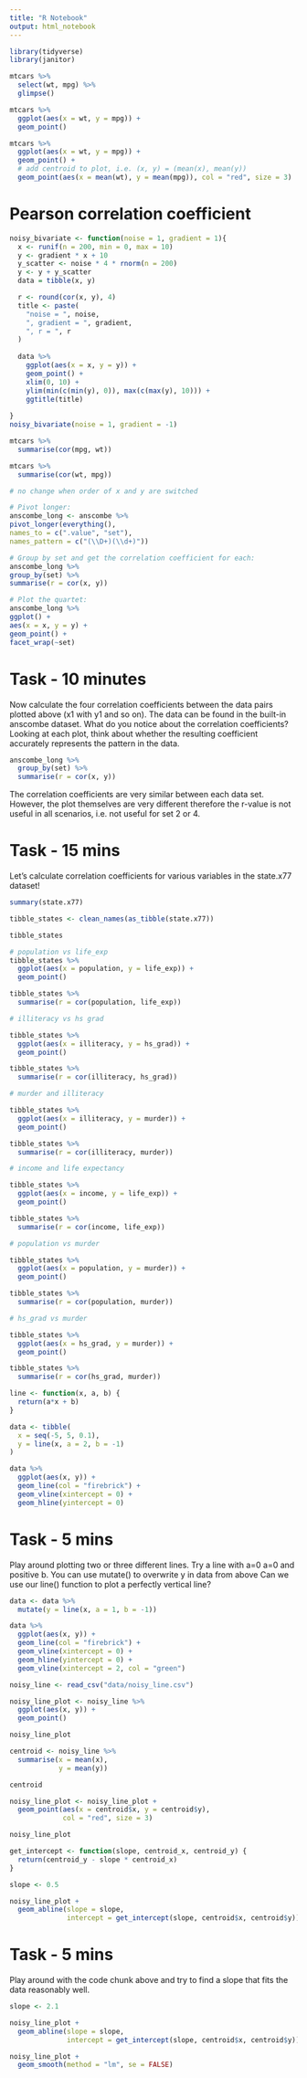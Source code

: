 ```yaml
---
title: "R Notebook"
output: html_notebook
---
```


```r

library(tidyverse)
library(janitor)

```


```r

mtcars %>% 
  select(wt, mpg) %>% 
  glimpse()

```

```r

mtcars %>% 
  ggplot(aes(x = wt, y = mpg)) +
  geom_point()

```

```r

mtcars %>% 
  ggplot(aes(x = wt, y = mpg)) +
  geom_point() +
  # add centroid to plot, i.e. (x, y) = (mean(x), mean(y))
  geom_point(aes(x = mean(wt), y = mean(mpg)), col = "red", size = 3)

```

# Pearson correlation coefficient



```r

noisy_bivariate <- function(noise = 1, gradient = 1){
  x <- runif(n = 200, min = 0, max = 10)
  y <- gradient * x + 10
  y_scatter <- noise * 4 * rnorm(n = 200)
  y <- y + y_scatter
  data = tibble(x, y)

  r <- round(cor(x, y), 4)
  title <- paste(
    "noise = ", noise,
    ", gradient = ", gradient,
    ", r = ", r
  )
  
  data %>%
    ggplot(aes(x = x, y = y)) +
    geom_point() +
    xlim(0, 10) +
    ylim(min(c(min(y), 0)), max(c(max(y), 10))) +
    ggtitle(title)
  
}
noisy_bivariate(noise = 1, gradient = -1)

```

```r

mtcars %>% 
  summarise(cor(mpg, wt))

```


```r

mtcars %>% 
  summarise(cor(wt, mpg))

# no change when order of x and y are switched

```

```r
# Pivot longer:
anscombe_long <- anscombe %>%
pivot_longer(everything(),
names_to = c(".value", "set"),
names_pattern = c("(\\D+)(\\d+)"))

# Group by set and get the correlation coefficient for each:
anscombe_long %>%
group_by(set) %>%
summarise(r = cor(x, y))

# Plot the quartet:
anscombe_long %>%
ggplot() +
aes(x = x, y = y) +
geom_point() +
facet_wrap(~set)

```

# Task - 10 minutes
Now calculate the four correlation coefficients between the data pairs plotted above (x1 with y1 and so on). The data can be found in the built-in anscombe dataset.
What do you notice about the correlation coefficients?
Looking at each plot, think about whether the resulting coefficient accurately represents the pattern in the data.

```r

anscombe_long %>% 
  group_by(set) %>% 
  summarise(r = cor(x, y))

```

The correlation coefficients are very similar between each data set. However, the plot themselves are very different therefore the r-value is not useful in all scenarios, i.e. not useful for set 2 or 4.


# Task - 15 mins
Let’s calculate correlation coefficients for various variables in the state.x77 dataset!


```r

summary(state.x77)

tibble_states <- clean_names(as_tibble(state.x77))

tibble_states

```


```r
# population vs life_exp
tibble_states %>% 
  ggplot(aes(x = population, y = life_exp)) +
  geom_point()

tibble_states %>% 
  summarise(r = cor(population, life_exp))

```


```r
# illiteracy vs hs grad

tibble_states %>% 
  ggplot(aes(x = illiteracy, y = hs_grad)) +
  geom_point()

tibble_states %>% 
  summarise(r = cor(illiteracy, hs_grad))

```

```r
# murder and illiteracy

tibble_states %>% 
  ggplot(aes(x = illiteracy, y = murder)) +
  geom_point()

tibble_states %>% 
  summarise(r = cor(illiteracy, murder))

```

```r
# income and life expectancy

tibble_states %>% 
  ggplot(aes(x = income, y = life_exp)) +
  geom_point()

tibble_states %>% 
  summarise(r = cor(income, life_exp))

```

```r

# population vs murder

tibble_states %>% 
  ggplot(aes(x = population, y = murder)) +
  geom_point()

tibble_states %>% 
  summarise(r = cor(population, murder))

```

```r

# hs_grad vs murder

tibble_states %>% 
  ggplot(aes(x = hs_grad, y = murder)) +
  geom_point()

tibble_states %>% 
  summarise(r = cor(hs_grad, murder))


```

```r

line <- function(x, a, b) {
  return(a*x + b)
}

data <- tibble(
  x = seq(-5, 5, 0.1),
  y = line(x, a = 2, b = -1)
)

data %>% 
  ggplot(aes(x, y)) +
  geom_line(col = "firebrick") +
  geom_vline(xintercept = 0) +
  geom_hline(yintercept = 0)

```

# Task - 5 mins
Play around plotting two or three different lines.
Try a line with a=0
a=0 and positive b.
You can use mutate() to overwrite y in data from above
Can we use our line() function to plot a perfectly vertical line?

```r

data <- data %>% 
  mutate(y = line(x, a = 1, b = -1))

data %>% 
  ggplot(aes(x, y)) +
  geom_line(col = "firebrick") +
  geom_vline(xintercept = 0) +
  geom_hline(yintercept = 0) +
  geom_vline(xintercept = 2, col = "green")

```

```r

noisy_line <- read_csv("data/noisy_line.csv")

noisy_line_plot <- noisy_line %>%
  ggplot(aes(x, y)) +
  geom_point()

noisy_line_plot

```

```r

centroid <- noisy_line %>%
  summarise(x = mean(x),
            y = mean(y))

centroid

```

```r

noisy_line_plot <- noisy_line_plot +
  geom_point(aes(x = centroid$x, y = centroid$y),
             col = "red", size = 3)

noisy_line_plot

```

```r

get_intercept <- function(slope, centroid_x, centroid_y) {
  return(centroid_y - slope * centroid_x)
}

```

```r

slope <- 0.5

noisy_line_plot +
  geom_abline(slope = slope,
              intercept = get_intercept(slope, centroid$x, centroid$y))

```

# Task - 5 mins
Play around with the code chunk above and try to find a slope that fits the data reasonably well.

```r

slope <- 2.1

noisy_line_plot +
  geom_abline(slope = slope,
              intercept = get_intercept(slope, centroid$x, centroid$y))

```

```r

noisy_line_plot +
  geom_smooth(method = "lm", se = FALSE)

```

